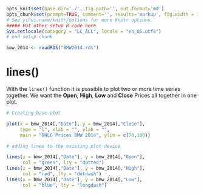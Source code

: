 ```r
opts_knit$set(base.dir='./', fig.path='', out.format='md')
opts_chunk$set(prompt=TRUE, comment='', results='markup', fig.width = 12, fig.height = 7, fig.align = "center")
# See yihui.name/knitr/options for more Knitr options.
##### Put other setup R code here
Sys.setlocale(category = "LC_ALL", locale = "en_US.utf8")
# end setup chunk
```

```r
bmw_2014 <- readRDS("BMW2014.rds")
```

# lines()

With the `lines()` function it is possible to plot two or more time series together.
We want the **Open**, **High**, **Low** and **Close** Prices all together in one plot.

```r
# Creating base plot

plot(x = bmw_2014[,"Date"], y = bmw_2014[,"Close"], 
     type = "l", xlab = "", ylab = "",
     main = "OHLC Prices BMW 2014", ylim = c(70,100))

# adding lines to the existing plot device

lines(x = bmw_2014[,"Date"], y = bmw_2014[,"Open"],
      col = "green", lty = "dotted")
lines(x = bmw_2014[,"Date"], y = bmw_2014[,"High"],
      col = "red", lty = "dotdash")
lines(x = bmw_2014[,"Date"], y = bmw_2014[,"Low"],
      col = "blue", lty = "longdash")
```